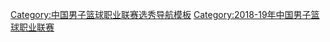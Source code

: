 {{Navbox
| name = 2018年CBA选秀
| title = [[2018年CBA选秀|{{color|yellow|2018年CBA选秀}}]]
| titlestyle = background:#CC0001; color:white; border: 3px solid #EBEAD5
| basestyle = background:#CC0001;color:white;
| listclass = hlist
| nowrapitems = yes
| state = {{{state|autocollapse}}}

| group1 = 第一輪
| list1 = 
* [[姜宇星]]
* [[袁振梁]]
* [[刘帅 (篮球运动员)|刘帅]]
* [[王思琦]]
* [[李柏润]]
* [[王仔路]]
* [[田宇恒]]
* [[赵晏满]]
* [[纪祥]]

| group2 = 第二輪
| list2 =
* [[栾晓君]]
* [[史文龙 (篮球运动员)|史文龙]]
* [[朱瀛]]
* [[司坤]]
* [[万圣伟]]

|belowclass = hlist
|below = {{中国男子篮球职业联赛选秀模板列表}}
}}<noinclude>
{{collapsible option}}
[[Category:中国男子篮球职业联赛选秀导航模板]]
[[Category:2018-19年中国男子篮球职业联赛]]
</noinclude>